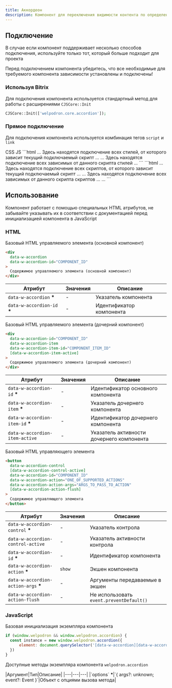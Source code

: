 ```yaml
---
title: Аккордеон
description: Компонент для переключения видимости контента по определенным группам (аккордеон)
---
```


<AccordionPreview />

## Подключение 

В случае если компонент поддерживает несколько способов подключения, используйте только тот, который больше подходит для проекта

<Alert>
  Перед подключением компонента убедитесь, что все необходимые для требуемого компонента зависимости установлены и подключены!
</Alert>

### Используя Bitrix 

Для подключения компонента используется стандартный метод для работы с расширениями `CJSCore::Init` 

```php
CJSCore::Init(['welpodron.core.accordion']);
```

### Прямое подключение

Для подключения компонента используется комбинация тегов `script` и `link` 

<Tabs activeItemIdDefault="CSS">
<TabsControls>
    <TabsControl itemId="CSS">CSS</TabsControl>
    <TabsControl itemId="JS">JS</TabsControl>
</TabsControls>
<TabsItem itemId="CSS">
    ```html
    ...
    Здесь находятся подключение всех стилей, от которого зависит текущий подключаемый скрипт
    ...
    <link rel="stylesheet" href="Путь к локально размещенному файлу стилей компонента">
    ...
    Здесь находятся подключение всех зависимых от данного скрипта стилей
    ...
    </head>
    ```
</TabsItem>
<TabsItem itemId="JS">
    ```html
    ...
    Здесь находятся подключение всех скриптов, от которого зависит текущий подключаемый скрипт
    ...
    <script src="Путь к локально размещенному файлу скрипта компонента"></script>
    ...
    Здесь находятся подключение всех зависимых от данного скрипта скриптов
    ...
    </body>
    ...
    ```
</TabsItem>
</Tabs>

## Использование

Компонент работает с помощью специальных HTML атрибутов, не забывайте указывать их в соответствии с документацией перед инициализацией компонента в JavaScript

### HTML

Базовый HTML управляемого элемента (основной компонент)

```html /COMPONENT_ID/#gci
<div 
  data-w-accordion
  data-w-accordion-id="COMPONENT_ID"
>
  Содержимое управляемого элемента (основной компонент)
</div>
```
|Атрибут|Значения|Описание|
|---|---|---|
|`data-w-accordion` <b className="text-red-500">*</b>|-|Указатель компонента|
|`data-w-accordion-id` <b className="text-red-500">*</b>|-|Идентификатор компонента|

Базовый HTML управляемого элемента (дочерний компонент)

```html /COMPONENT_ID/#gci /COMPONENT_ITEM_ID/#gci
<div 
  data-w-accordion-id="COMPONENT_ID"
  data-w-accordion-item
  data-w-accordion-item-id="COMPONENT_ITEM_ID"
  [data-w-accordion-item-active]
>
  Содержимое управляемого элемента (дочерний компонент)
</div>
```
|Атрибут|Значения|Описание|
|---|---|---|
|`data-w-accordion-id` <b className="text-red-500">*</b>|-|Идентификатор основного компонента|
|`data-w-accordion-item` <b className="text-red-500">*</b>|-|Указатель дочернего компонента|
|`data-w-accordion-item-id` <b className="text-red-500">*</b>|-|Идентификатор дочернего компонента|
|`data-w-accordion-item-active`|-|Указатель активности дочернего компонента|

Базовый HTML управляющего элемента

```html /COMPONENT_ID/#gci /ONE_OF_SUPPORTED_ACTIONS/#gci /ARGS_TO_PASS_TO_ACTION/#gci
<button 
  data-w-accordion-control
  [data-w-accordion-control-active]
  data-w-accordion-id="COMPONENT_ID"
  data-w-accordion-action="ONE_OF_SUPPORTED_ACTIONS"
  data-w-accordion-action-args="ARGS_TO_PASS_TO_ACTION"
  [data-w-accordion-action-flush]
>
  Содержимое управляющего элемента
</button>
```
|Атрибут|Значения|Описание|
|---|---|---|
|`data-w-accordion-control` <b className="text-red-500">*</b>|-|Указатель контрола|
|`data-w-accordion-control-active`|-|Указатель активности контрола|
|`data-w-accordion-id` <b className="text-red-500">*</b>|-|Идентификатор компонента|
|`data-w-accordion-action` <b className="text-red-500">*</b>|`show`|Экшен компонента|
|`data-w-accordion-action-args` <b className="text-red-500">*</b>|-|Аргументы передаваемые в экшен|
|`data-w-accordion-action-flush`|-|Не использовать `event.preventDefault()`|

### JavaScript

Базовая инициализация экземпляра компонента

```js /COMPONENT_ID/#gci
if (window.welpodron && window.welpodron.accordion) {
  const instance = new window.welpodron.accordion({
      element: document.querySelector('[data-w-accordion][data-w-accordion-id="COMPONENT_ID"]');
  })
}
```
Доступные методы экземпляра компонента `welpodron.accordion`

<Method isAsync={true} name="show(options)" description="Переключение компонента в видимое состояние">
|Аргумент|Тип|Описание|
|---|---|---|
|`options` <b className="text-red-500">*</b>|`{ args?: unknown; event?: Event }`|Объект с опциями вызова метода|
</Method>